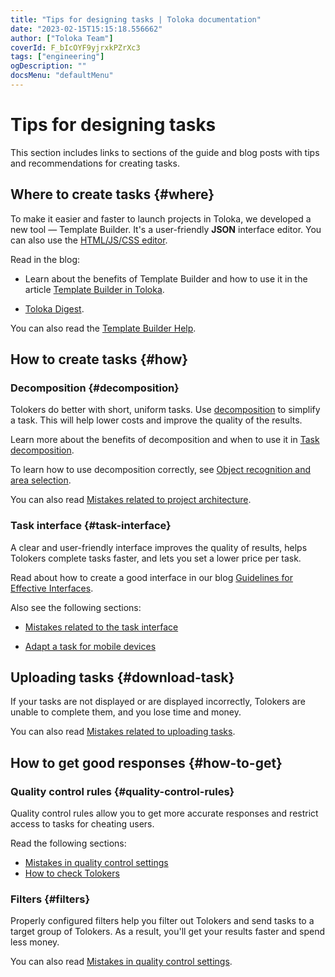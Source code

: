 ```yaml
---
title: "Tips for designing tasks | Toloka documentation"
date: "2023-02-15T15:15:18.556662"
author: ["Toloka Team"]
coverId: F_bIcOYF9yjrxkPZrXc3
tags: ["engineering"]
ogDescription: ""
docsMenu: "defaultMenu"
---
```



# Tips for designing tasks

This section includes links to sections of the guide and blog posts with tips and recommendations for creating tasks.

## Where to create tasks {#where}

To make it easier and faster to launch projects in Toloka, we developed a new tool — Template Builder. It's a user-friendly **JSON** interface editor. You can also use the [HTML/JS/CSS editor](/docs/guide/spec).

Read in the blog:

- Learn about the benefits of Template Builder and how to use it in the article [Template Builder in Toloka](https://toloka.ai/blog/template-builder).

- [Toloka Digest](https://toloka.ai/blog/toloka-digest).

You can also read the [Template Builder Help](/docs/template-builder/).

## How to create tasks {#how}

### Decomposition {#decomposition}

Tolokers do better with short, uniform tasks. Use [decomposition](/docs/glossary#decomposition) to simplify a task. This will help lower costs and improve the quality of the results.

Learn more about the benefits of decomposition and when to use it in [Task decomposition](/docs/guide/solution-architecture).

To learn how to use decomposition correctly, see [Object recognition and area selection](/docs/tutorials/image-segmentation-overview).

You can also read [Mistakes related to project architecture](/docs/guide/frequent-customer-errors#mistakes-architecture).

### Task interface {#task-interface}

A clear and user-friendly interface improves the quality of results, helps Tolokers complete tasks faster, and lets you set a lower price per task.

Read about how to create a good interface in our blog [Guidelines for Effective Interfaces](https://toloka.ai/blog/effective-interface).

Also see the following sections:

- [Mistakes related to the task interface](/docs/guide/frequent-customer-errors#interface-mistakes)

- [Adapt a task for mobile devices](/docs/guide/mobile)

## Uploading tasks {#download-task}

If your tasks are not displayed or are displayed incorrectly, Tolokers are unable to complete them, and you lose time and money.

You can also read [Mistakes related to uploading tasks](/docs/guide/frequent-customer-errors#loading-tasks-mistakes).

## How to get good responses {#how-to-get}

### Quality control rules {#quality-control-rules}

Quality control rules allow you to get more accurate responses and restrict access to tasks for cheating users.

Read the following sections:

- [Mistakes in quality control settings](/docs/guide/frequent-customer-errors#quality-control-mistakes)
- [How to check Tolokers](/docs/guide/check-performers)

### Filters {#filters}

Properly configured filters help you filter out Tolokers and send tasks to a target group of Tolokers. As a result, you'll get your results faster and spend less money.

You can also read [Mistakes in quality control settings](/docs/guide/frequent-customer-errors).

<ContactGuideSupport/>
